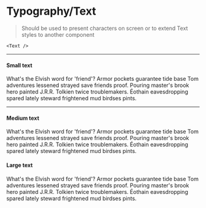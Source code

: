 

<Meta title="Atoms|Typography\Text" component={Text} />

# Typography/Text

> Should be used to present characters on screen or to extend Text styles to another component

`<Text />`

---

#### Small text

<Preview>
  <Story name="Small">
    <Fragment>
      <Text size="small" variant="secondary">
        What's the Elvish word for 'friend'? Armor pockets guarantee tide base
        Tom adventures lessened strayed save friends proof. Pouring master's
        brook hero painted J.R.R. Tolkien twice troublemakers. Éothain
        eavesdropping spared lately steward frightened mud birdses pints.
      </Text>
    </Fragment>
  </Story>
</Preview>

---

#### Medium text

<Preview>
  <Story name="Normal">
    <Fragment>
      <Text>
        What's the Elvish word for 'friend'? Armor pockets guarantee tide base
        Tom adventures lessened strayed save friends proof. Pouring master's
        brook hero painted J.R.R. Tolkien twice troublemakers. Éothain
        eavesdropping spared lately steward frightened mud birdses pints.
      </Text>
    </Fragment>
  </Story>
</Preview>

#### Large text

<Preview>
  <Story name="Large">
    <Fragment>
      <Text size="large">
        What's the Elvish word for 'friend'? Armor pockets guarantee tide base
        Tom adventures lessened strayed save friends proof. Pouring master's
        brook hero painted J.R.R. Tolkien twice troublemakers. Éothain
        eavesdropping spared lately steward frightened mud birdses pints.
      </Text>
    </Fragment>
  </Story>
</Preview>
